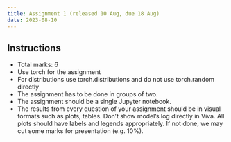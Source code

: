 ```yaml
---
title: Assignment 1 (released 10 Aug, due 18 Aug)
date: 2023-08-10
---
```


## Instructions

- Total marks: 6
- Use torch for the assignment
- For distributions use torch.distributions and do not use torch.random directly
- The assignment has to be done in groups of two.
- The assignment should be a single Jupyter notebook.
- The results from every question of your assignment should be in visual formats such as plots, tables. Don't show model's log directly in Viva. All plots should have labels and legends appropriately. If not done, we may cut some marks for presentation (e.g. 10%).


